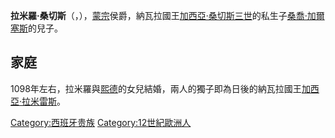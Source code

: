 {{Multiple issues|
{{Expand language|1=en|time=2020-11-19T13:55:49+00:00}}
{{Unreferenced|time=2020-11-19T13:55:49+00:00}}
}}
'''拉米羅·桑切斯'''（{{lang-es|Ramiro Sánchez}}，{{bd|1070年||1129年|/1130年}}），[[蒙宗|蒙宗]]侯爵，納瓦拉國王[[加西亞·桑切斯三世|加西亞·桑切斯三世]]的私生子[[桑喬·加爾塞斯|桑喬·加爾塞斯]]的兒子。

== 家庭 ==
1098年左右，拉米羅與[[熙德|熙德]]的女兒{{le|克里斯蒂娜·羅德里奎茲|Cristina Rodríguez (noble)|克里斯蒂娜}}結婚，兩人的獨子即為日後的納瓦拉國王[[加西亞·拉米雷斯|加西亞·拉米雷斯]]。

[[Category:西班牙贵族|Category:西班牙贵族]]
[[Category:12世紀歐洲人|Category:12世紀歐洲人]]